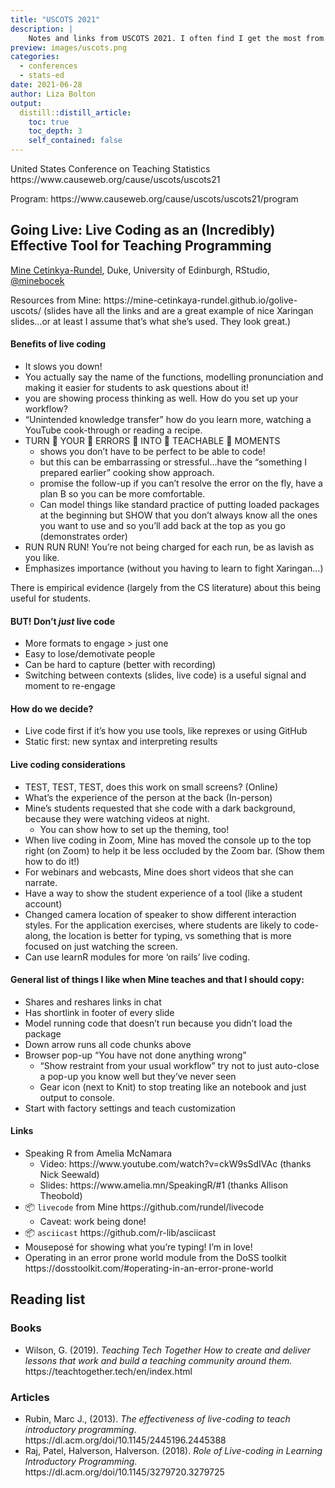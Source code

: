 ```yaml
---
title: "USCOTS 2021"
description: |
    Notes and links from USCOTS 2021. I often find I get the most from conferences if I take notes with the vague notion of sharing them. So this is mostly for me, but I hope it might be of interest to others, too. Note: This post will be updated sporadically.
preview: images/uscots.png
categories: 
  - conferences
  - stats-ed
date: 2021-06-28
author: Liza Bolton
output:
  distill::distill_article:
    toc: true
    toc_depth: 3
    self_contained: false
---
```


United States Conference on Teaching Statistics https://www.causeweb.org/cause/uscots/uscots21

Program: https://www.causeweb.org/cause/uscots/uscots21/program

## Going Live: Live Coding as an (Incredibly) Effective Tool for Teaching Programming

<i class="fa fa-user"></i> [Mine Cetinkya-Rundel](https://www2.stat.duke.edu/~mc301/), Duke, University of Edinburgh, RStudio, <i class="fa fa-twitter"></i> [\@minebocek](https://twitter.com/minebocek)


<i class="fa fa-book"></i> Resources from Mine: https://mine-cetinkaya-rundel.github.io/golive-uscots/ (slides have all the links and are a great example of nice Xaringan slides...or at least I assume that's what she's used. They look great.)

#### Benefits of live coding

- It slows you down! 
- You actually say the name of the functions, modelling pronunciation and making it easier for students to ask questions about it!
- you are showing process thinking as well. How do you set up your workflow?
- "Unintended knowledge transfer" how do you learn more, watching a YouTube cook-through or reading a recipe.
- TURN 👏 YOUR 👏 ERRORS 👏 INTO 👏 TEACHABLE 👏 MOMENTS
  - shows you don't have to be perfect to be able to code!
  - but this can be embarrassing or stressful...have the "something I prepared earlier" cooking show approach. 
  - promise the follow-up if you can't resolve the error on the fly, have a plan B so you can be more comfortable.
  - Can model things like standard practice of putting loaded packages at the beginning but SHOW that you don't always know all the ones you want to use and so you'll add back at the top as you go (demonstrates order)
- RUN RUN RUN! You're not being charged for each run, be as lavish as you like.
- Emphasizes importance (without you having to learn to fight Xaringan...)

There is empirical evidence (largely from the CS literature) about this being useful for students.

#### BUT! Don't _just_ live code

- More formats to engage > just one
- Easy to lose/demotivate people
- Can be hard to capture (better with recording)
- Switching between contexts (slides, live code) is a useful signal and moment to re-engage


#### How do we decide?

- Live code first if it's how you use tools, like reprexes or using GitHub
- Static first: new syntax and interpreting results

#### Live coding considerations

- TEST, TEST, TEST, does this work on small screens? (Online)
- What's the experience of the person at the back (In-person)
- Mine's students requested that she code with a dark background, because they were watching videos at night.
  - You can show how to set up the theming, too!
- When live coding in Zoom, Mine has moved the console up to the top right (on Zoom) to help it be less occluded by the Zoom bar. (Show them how to do it!)
- For webinars and webcasts, Mine does short videos that she can narrate.
- Have a way to show the student experience of a tool (like a student account)
- Changed camera location of speaker to show different interaction styles. For the application exercises, where students are likely to code-along, the location is better for typing, vs something that is more focused on just watching the screen.
- Can use learnR modules for more 'on rails' live coding. 

#### General list of things I like when Mine teaches and that I should copy:

- Shares and reshares links in chat
- Has shortlink in footer of every slide
- Model running code that doesn't run because you didn't load the package
- Down arrow runs all code chunks above
- Browser pop-up "You have not done anything wrong"
  - "Show restraint from your usual workflow" try not to just auto-close a pop-up you know well but they've never seen
  - Gear icon (next to Knit) to stop treating like an notebook and just output to console. 
- Start with factory settings and teach customization

#### Links

- Speaking R from Amelia McNamara
  - Video: https://www.youtube.com/watch?v=ckW9sSdIVAc (thanks Nick Seewald)
  - Slides: https://www.amelia.mn/SpeakingR/#1 (thanks Allison Theobold)
- 📦 `livecode` from Mine https://github.com/rundel/livecode
  - Caveat: work being done!
- 📦 `asciicast` https://github.com/r-lib/asciicast
- Mouseposé for showing what you're typing! I'm in love!
- Operating in an error prone world module from the DoSS toolkit https://dosstoolkit.com/#operating-in-an-error-prone-world


## Reading list

### Books

- Wilson, G. (2019). _Teaching Tech Together
How to create and deliver lessons that work
and build a teaching community around them._ https://teachtogether.tech/en/index.html

### Articles

- Rubin, Marc J., (2013). _The effectiveness of live-coding to teach introductory programming_. https://dl.acm.org/doi/10.1145/2445196.2445388
- Raj, Patel, Halverson, Halverson. (2018). _Role of Live-coding in Learning Introductory Programming_. https://dl.acm.org/doi/10.1145/3279720.3279725
